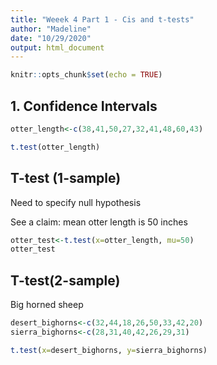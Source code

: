 ```yaml
---
title: "Weeek 4 Part 1 - Cis and t-tests"
author: "Madeline"
date: "10/29/2020"
output: html_document
---
```


```r
knitr::opts_chunk$set(echo = TRUE)
```

## 1. Confidence Intervals 

```r
otter_length<-c(38,41,50,27,32,41,48,60,43)

t.test(otter_length)
```

## T-test (1-sample)

Need to specify null hypothesis

See a claim: mean otter length is 50 inches

```r
otter_test<-t.test(x=otter_length, mu=50)
otter_test
```

## T-test(2-sample)

Big horned sheep

```r
desert_bighorns<-c(32,44,18,26,50,33,42,20)
sierra_bighorns<-c(28,31,40,42,26,29,31)

t.test(x=desert_bighorns, y=sierra_bighorns)
```













